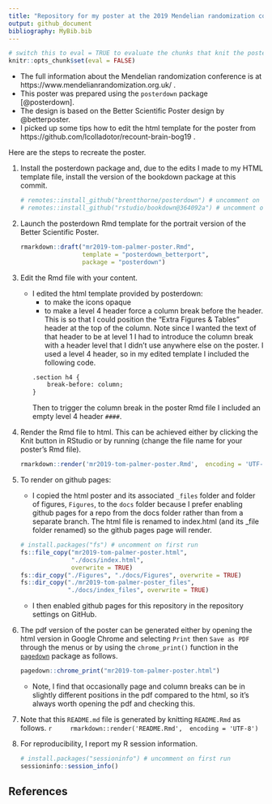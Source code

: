 ```yaml
---
title: "Repository for my poster at the 2019 Mendelian randomization conference"
output: github_document
bibliography: MyBib.bib
---
```


```r
# switch this to eval = TRUE to evaluate the chunks that knit the poster and save the pdf
knitr::opts_chunk$set(eval = FALSE)
```

* The full information about the Mendelian randomization conference is at https://www.mendelianrandomization.org.uk/ .
* This poster was prepared using the `posterdown` package [@posterdown].
* The design is based on the Better Scientific Poster design by @betterposter.
* I picked up some tips how to edit the html template for the poster from https://github.com/lcolladotor/recount-brain-bog19 .

Here are the steps to recreate the poster.

1. Install the posterdown package and, due to the edits I made to my HTML template file, install the version of the bookdown package at this commit.

    ```r
    # remotes::install_github("brentthorne/posterdown") # uncomment on first run
    # remotes::install_github("rstudio/bookdown@364092a") # uncomment on first run
    ```

1. Launch the posterdown Rmd template for the portrait version of the Better Scientific Poster.

    ```r
    rmarkdown::draft("mr2019-tom-palmer-poster.Rmd", 
                     template = "posterdown_betterport", 
                     package = "posterdown")
    ```

1. Edit the Rmd file with your content.

    * I edited the html template provided by posterdown:
        - to make the icons opaque
        - to make a level 4 header force a column break before the header. This is so that I could position the "Extra Figures & Tables" header at the top of the column. Note since I wanted the text of that header to be at level 1 I had to introduce the column break with a header level that I didn't use anywhere else on the poster. I used a level 4 header, so in my edited template I included the following code.
        ```html
        .section h4 {
            break-before: column;
        }
        ```
        Then to trigger the column break in the poster Rmd file I included an empty level 4 header `#### `.

1. Render the Rmd file to html. This can be achieved either by clicking the Knit button in RStudio or by running (change the file name for your poster's Rmd file).

    ```r
    rmarkdown::render('mr2019-tom-palmer-poster.Rmd',  encoding = 'UTF-8')
    ```

1. To render on github pages:

    * I copied the html poster and its associated `_files` folder and folder of figures, `Figures`, to the `docs` folder because I prefer enabling github pages for a repo from the docs folder rather than from a separate branch. The html file is renamed to index.html (and its _file folder renamed) so the github pages page will render.
    ```r
    # install.packages("fs") # uncomment on first run
    fs::file_copy("mr2019-tom-palmer-poster.html",
                  "./docs/index.html",
                  overwrite = TRUE)
    fs::dir_copy("./Figures", "./docs/Figures", overwrite = TRUE)
    fs::dir_copy("./mr2019-tom-palmer-poster_files", 
                 "./docs/index_files", overwrite = TRUE)
    ```

    * I then enabled github pages for this repository in the repository settings on GitHub.

1. The pdf version of the poster can be generated either by opening the html version in Google Chrome and selecting `Print` then `Save as PDF` through the menus or by using the `chrome_print()` function in the [`pagedown`](https://github.com/rstudio/pagedown) package as follows.

    ```r
    pagedown::chrome_print("mr2019-tom-palmer-poster.html")
    ```

    * Note, I find that occasionally page and column breaks can be in slightly different positions in the pdf compared to the html, so it's always worth opening the pdf and checking this.

1. Note that this `README.md` file is generated by knitting `README.Rmd` as follows.
    ```r
    rmarkdown::render('README.Rmd',  encoding = 'UTF-8')
    ```

1. For reproducibility, I report my R session information.

    ```r
    # install.packages("sessioninfo") # uncomment on first run
    sessioninfo::session_info()
    ```

## References